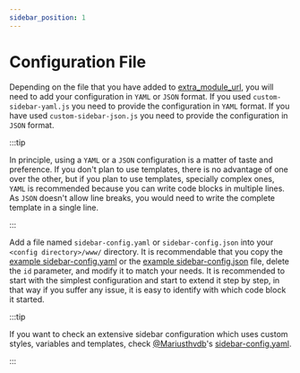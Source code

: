 ```yaml
---
sidebar_position: 1
---
```


# Configuration File

Depending on the file that you have added to [extra_module_url], you will need to add your configuration in `YAML` or `JSON` format. If you used `custom-sidebar-yaml.js` you need to provide the configuration in `YAML` format. If you have used `custom-sidebar-json.js` you need to provide the configuration in `JSON` format.

:::tip

In principle, using a `YAML` or a `JSON` configuration  is a matter of taste and preference. If you don't plan to use templates, there is no advantage of one over the other, but if you plan to use templates, specially complex ones, `YAML` is recommended because you can write code blocks in multiple lines. As `JSON` doesn't allow line breaks, you would need to write the complete template in a single line.

:::

Add a file named `sidebar-config.yaml` or `sidebar-config.json` into your `<config directory>/www/` directory. It is recommendable that you copy the [example sidebar-config.yaml] or the [example sidebar-config.json] file, delete the `id` parameter, and modify it to match your needs. It is recommended to start with the simplest configuration and start to extend it step by step, in that way if you suffer any issue, it is easy to identify with which code block it started.

:::tip

If you want to check an extensive sidebar configuration which uses custom styles, variables and templates, check [@Mariusthvdb]'s [sidebar-config.yaml].

:::

[extra_module_url]: https://www.home-assistant.io/integrations/frontend/#extra_module_url
[example sidebar-config.json]: https://raw.githubusercontent.com/elchininet/custom-sidebar/master/sidebar-config.json
[example sidebar-config.yaml]: https://raw.githubusercontent.com/elchininet/custom-sidebar/master/sidebar-config.yaml
[@Mariusthvdb]: https://github.com/Mariusthvdb
[sidebar-config.yaml]: https://gist.github.com/Mariusthvdb/b5ba9b8e2baf6a4e503fda2a3c3f9f1f